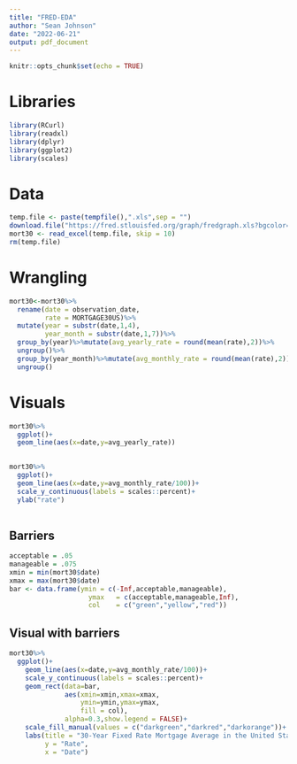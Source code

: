 ```yaml
---
title: "FRED-EDA"
author: "Sean Johnson"
date: "2022-06-21"
output: pdf_document
---
```


```r
knitr::opts_chunk$set(echo = TRUE)
```

# Libraries
```r
library(RCurl)
library(readxl)
library(dplyr)
library(ggplot2)
library(scales)
```

# Data
```r
temp.file <- paste(tempfile(),".xls",sep = "")
download.file("https://fred.stlouisfed.org/graph/fredgraph.xls?bgcolor=%23e1e9f0&chart_type=line&drp=0&fo=open%20sans&graph_bgcolor=%23ffffff&height=450&mode=fred&recession_bars=on&txtcolor=%23444444&ts=12&tts=12&width=1168&nt=0&thu=0&trc=0&show_legend=yes&show_axis_titles=yes&show_tooltip=yes&id=MORTGAGE30US&scale=left&cosd=1971-04-02&coed=2022-09-29&line_color=%234572a7&link_values=false&line_style=solid&mark_type=none&mw=3&lw=2&ost=-99999&oet=99999&mma=0&fml=a&fq=Weekly%2C%20Ending%20Thursday&fam=avg&fgst=lin&fgsnd=2020-02-01&line_index=1&transformation=lin&vintage_date=2022-10-01&revision_date=2022-10-01&nd=1971-04-02", temp.file, mode = "wb")
mort30 <- read_excel(temp.file, skip = 10)
rm(temp.file)
```

# Wrangling
```r
mort30<-mort30%>%
  rename(date = observation_date,
         rate = MORTGAGE30US)%>%
  mutate(year = substr(date,1,4),
         year_month = substr(date,1,7))%>%
  group_by(year)%>%mutate(avg_yearly_rate = round(mean(rate),2))%>%
  ungroup()%>%
  group_by(year_month)%>%mutate(avg_monthly_rate = round(mean(rate),2))%>%
  ungroup()
```

# Visuals

```r
mort30%>%
  ggplot()+
  geom_line(aes(x=date,y=avg_yearly_rate))
  
```

```r
mort30%>%
  ggplot()+
  geom_line(aes(x=date,y=avg_monthly_rate/100))+
  scale_y_continuous(labels = scales::percent)+
  ylab("rate")
  
```

## Barriers
```r
acceptable = .05
manageable = .075
xmin = min(mort30$date) 
xmax = max(mort30$date)
bar <- data.frame(ymin = c(-Inf,acceptable,manageable),
                    ymax   = c(acceptable,manageable,Inf),
                    col    = c("green","yellow","red"))

```

## Visual with barriers
```r
mort30%>%
  ggplot()+
    geom_line(aes(x=date,y=avg_monthly_rate/100))+
    scale_y_continuous(labels = scales::percent)+
    geom_rect(data=bar,
              aes(xmin=xmin,xmax=xmax,
                  ymin=ymin,ymax=ymax,
                  fill = col),
              alpha=0.3,show.legend = FALSE)+
    scale_fill_manual(values = c("darkgreen","darkred","darkorange"))+
    labs(title = "30-Year Fixed Rate Mortgage Average in the United States",
         y = "Rate",
         x = "Date")
```


